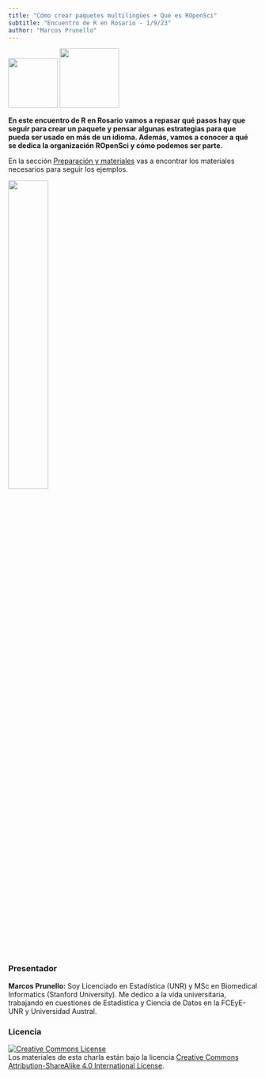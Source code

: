 ```yaml
---
title: "Cómo crear paquetes multilingües + Qué es ROpenSci"
subtitle: "Encuentro de R en Rosario - 1/9/23"
author: "Marcos Prunello"
---
```



![](images/logorombo.png){fig-align="center" width=100}
![](images/icon_lettering_color.svg){fig-align="center" width=120}

**En este encuentro de R en Rosario vamos a repasar qué pasos hay que seguir para crear un paquete y pensar algunas estrategias para que pueda ser usado en más de un idioma. Además, vamos a conocer a qué se dedica la organización ROpenSci y cómo podemos ser parte.**

En la sección [Preparación y materiales](preparacion.html) vas a encontrar los materiales necesarios para seguir los ejemplos.

![](images/flyer.jpeg){fig-align="center" width=40%}

### Presentador

**Marcos Prunello:** Soy Licenciado en Estadística (UNR) y MSc en Biomedical Informatics (Stanford University). Me dedico a la vida universitaria, trabajando en cuestiones de Estadística y Ciencia de Datos en la FCEyE-UNR y Universidad Austral.

### Licencia

<a rel="license" href="https://creativecommons.org/licenses/by-sa/4.0/deed.es_ES"><img src="https://i.creativecommons.org/l/by-sa/4.0/88x31.png" alt="Creative Commons License" style="border-width:0"/></a><br /> Los materiales de esta charla están bajo la licencia <a rel="license" href="https://creativecommons.org/licenses/by-sa/4.0/deed.es_ES">Creative Commons Attribution-ShareAlike 4.0 International License</a>.